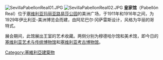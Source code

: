 [[File:SevillaPabellonReal01.JPG|thumb]]
[[File:SevillaPabellonReal02.JPG|thumb]]
'''皇家馆'''（Pabellón Real）位于[[塞维利亚|塞维利亚]][[玛丽亚路易莎公园|玛丽亚路易莎公园]]的美洲广场，于1911年和1916年之间，为1929年伊比利亚-美洲博览会而建，由阿尼巴尔·冈萨雷斯设计，风格为华丽的哥特式。

展会期间，此馆展出王室的艺术收藏。两侧分别为穆德哈尔馆和美术馆，即今日的 [[塞维利亚艺术与传统博物馆|塞维利亚艺术与传统博物馆]]和[[塞维利亚考古博物馆|塞维利亚考古博物馆]]。

[[Category:塞維利亞建築物|Category:塞維利亞建築物]]